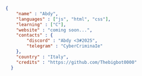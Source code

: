 ```json
{
    "name" : "Abdy",
    "languages" : ["js", "html", "css"],
    "learning" : ["C"],
    "website" : "coming soon...",
    "contacts" : {
        "discord" : "Abdy <3#2025",
        "telegram" : "CyberCriminaIe"
    },
    "country" : "Italy",
    "credits" : "https://github.com/Thebigbot0000"
  }
```
